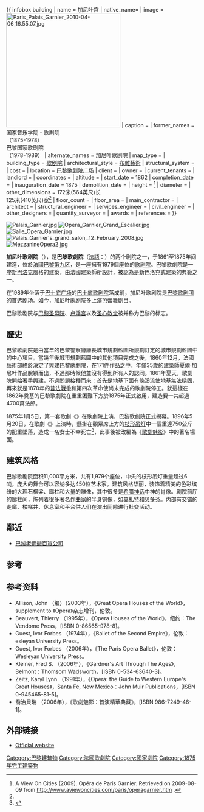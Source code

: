 {{ infobox building
| name       = 加尼叶宫
| native_name=
| image               =  [[Image:Paris_Palais_Garnier_2010-04-06_16.55.07.jpg|300px]]
| caption             =
| former_names        = 国家音乐学院 - 歌剧院<br />（1875-1978）<br />巴黎国家歌剧院<br />（1978-1989）
| alternate_names     = 加尼叶歌剧院
| map_type            =
| building_type       = [[歌剧院|歌剧院]]
| architectural_style = [[布雜藝術|布雜藝術]]
| structural_system   =
| cost                =
| location            = {{FRA}}[[巴黎|巴黎]][[歌剧院广场|歌剧院广场]]
| client              =
| owner               =
| current_tenants     =
| landlord            =
| coordinates         = {{Coord|48|52|19|N|2|19|54|E|region:FR_type:landmark|display=inline,title}}
| altitude            =
| start_date          = 1862
| completion_date     =
| inauguration_date   = 1875
| demolition_date     =
| height              = {{convert|73.6|m|ft}}<ref name="aviewoncities">A View On Cities (2009). Opéra de Paris Garnier. Retrieved on 2009-08-09 from http://www.aviewoncities.com/paris/operagarnier.htm {{Wayback|url=http://www.aviewoncities.com/paris/operagarnier.htm |date=20080512015853 }}.</ref>
| diameter            =
| other_dimensions    = 172米(564英尺)长<br />125米(410英尺)宽<ref name="aviewoncities" />
| floor_count         =
| floor_area          =
| main_contractor     =
| architect           = {{tsl|en|Charles Garnier (architect)|夏爾·加尼葉}}
| structural_engineer =
| services_engineer   =
| civil_engineer      =
| other_designers     =
| quantity_surveyor   =
| awards              =
| references          =
}}

[[File:Palais_Garnier.jpg|thumb]]
[[File:Opera_Garnier_Grand_Escalier.jpg|thumb]]
[[File:Salle_Opera_Garnier.jpg|thumb]]
[[File:Palais_Garnier's_grand_salon,_12_February_2008.jpg|thumb]]
[[File:MezzanineOpera2.jpg|thumb]]

'''加尼叶歌剧院'''（{{lang-fr|Opéra Garnier}}），是'''巴黎歌劇院'''（[[法語|法語]]：{{lang|fr|Opéra de Paris}}）的两个剧院之一，于1861至1875年间建造，位於[[法國|法國]][[巴黎|巴黎]][[巴黎第九区|第九区]]，是一座擁有1979個座位的[[歌剧院|歌剧院]]。巴黎歌劇院是一座[[新巴洛克|新巴洛克]]風格的建築，由法國建築師{{tsl|en|Charles Garnier (architect)|夏爾·加尼葉}}所設計，被認為是新巴洛克式建築的典範之一。

在1989年坐落于[[巴士底广场|巴士底广场]]的[[巴士底歌剧院|巴士底歌剧院]]落成前，加尼叶歌剧院是[[国立巴黎歌剧团|巴黎歌剧团]]的首选剧场。如今，加尼叶歌剧院多上演芭蕾舞剧目。

巴黎歌剧院与[[巴黎圣母院|巴黎圣母院]]、[[卢浮宫|卢浮宫]]以及[[圣心圣殿_(巴黎)|圣心教堂]]被并称为巴黎的标志。

== 歷史 ==

巴黎歌劇院是由當年的巴黎警察廳廳長城市規劃藍圖所規劃訂定的城市規劃藍圖中的中心項目。當幾年後城市規劃藍圖中的其他項目完成之後，1860年12月，法國藝術部終於決定了興建巴黎歌劇院，在171件作品之中，年僅35歲的建築師夏爾·加尼叶作品脫穎而出，不過那時候他並沒有得到所有人的認同。1861年夏天，歌劇院開始著手興建，不過問題接種而來：首先是地基下面有條溪流使地基無法穩固，再來就是1870年的[[普法戰爭|普法戰爭]]和第四次革命使尚未完成的歌劇院停工。就這樣在1862年奠基的巴黎歌劇院在重重困難下方於1875年正式啟用，建造費一共超過4700萬法郎。

1875年1月5日，第一套歌劇《{{tsl|en|La Juive|猶太少女}}》在歌劇院上演，巴黎歌劇院正式揭幕。1896年5月20日，在歌劇《{{tsl|en|Hellé|艾蕾}}》上演時，懸掛在觀眾席上方的[[枝形吊灯|枝形吊灯]]中一個重達750公斤的配重墜落，造成一名女士不幸死亡<ref>{{Cite web|title=Archives de Paris. 9e arrondissement. Décès de 1896. Acte n° 620. Vue 24/31|url=http://archives.paris.fr/arkotheque/visionneuse/visionneuse.php?arko=YTo2OntzOjQ6ImRhdGUiO3M6MTA6IjIwMjEtMDQtMDkiO3M6MTA6InR5cGVfZm9uZHMiO3M6MTE6ImFya29fc2VyaWVsIjtzOjQ6InJlZjEiO2k6NDtzOjQ6InJlZjIiO2k6MjQ2NTAzO3M6MTY6InZpc2lvbm5ldXNlX2h0bWwiO2I6MTtzOjIxOiJ2aXNpb25uZXVzZV9odG1sX21vZGUiO3M6NDoicHJvZCI7fQ==#uielem_move=0%2C0&uielem_rotate=F&uielem_islocked=0&uielem_zoom=59|access-date=2022-05-14|date=1896|language=fr|archive-url=https://web.archive.org/web/20220514100814/https://archives.paris.fr/arkotheque/visionneuse/visionneuse.php?arko=YTo2OntzOjQ6ImRhdGUiO3M6MTA6IjIwMjEtMDQtMDkiO3M6MTA6InR5cGVfZm9uZHMiO3M6MTE6ImFya29fc2VyaWVsIjtzOjQ6InJlZjEiO2k6NDtzOjQ6InJlZjIiO2k6MjQ2NTAzO3M6MTY6InZpc2lvbm5ldXNlX2h0bWwiO2I6MTtzOjIxOiJ2aXNpb25uZXVzZV9odG1sX21vZGUiO3M6NDoicHJvZCI7fQ==#uielem_move=0%2C0&uielem_rotate=F&uielem_islocked=0&uielem_zoom=59|archive-date=2022-05-14}}</ref>，此事後被改編為《[[歌劇魅影|歌劇魅影]]》中的著名場面。

== 建筑风格 ==

巴黎歌剧院面积11,000平方米，共有1,979个座位，中央的枝形吊灯重量超过6吨，庞大的舞台可以容纳多达450位艺术家。建筑风格华丽，装饰着精美的色彩缤纷的大理石横梁、廊柱和大量的雕像，其中很多是[[希腊神话|希腊神话]]中神的肖像。剧院前厅的廊柱间，陈列着很多著名[[作曲家|作曲家]]的半身铜像，如[[莫扎特|莫扎特]]和[[贝多芬|贝多芬]]。内部有交错的走廊、楼梯井、休息室和平台供人们在演出间隙进行社交活动。

== 鄰近 ==
* [[巴黎老佛爺百貨公司|巴黎老佛爺百貨公司]]

==参考==
{{Reflist}}

== 参考资料 ==
* Allison, John （编）（2003年），《Great Opera Houses of the World》，supplement to 《Opera》杂志增刊，伦敦。
* Beauvert, Thierry （1995年），《Opera Houses of the World》，纽约：The Vendome Press，[ISBN 0-86565-978-8]。
* Guest, Ivor Forbes （1974年），《Ballet of the Second Empire》，伦敦：esleyan University Press。
* Guest, Ivor Forbes （2006年），《The Paris Opera Ballet》，伦敦：Wesleyan University Press。
* Kleiner, Fred S. （2006年），《Gardner's Art Through The Ages》，Belmont：Thomsom Wadsworth，[ISBN 0-534-63640-3]。
* Zeitz, Karyl Lynn （1991年），《Opera: the Guide to Western Europe's Great Houses》，Santa Fe, New Mexico：John Muir Publications，[ISBN 0-945465-81-5]。
* 喬治貝瑞 （2006年），《歌劇魅影：首演精華典藏》，[ISBN 986-7249-46-1]。

==外部链接==
*[https://web.archive.org/web/20100412064511/http://www.operadeparis.fr/cns11/live/onp/ Official website]

{{歌剧魅影}}
{{巴黎名胜}}

[[Category:巴黎建筑物|Category:巴黎建筑物]]
[[Category:法國歌劇院|Category:法國歌劇院]]
[[Category:國家劇院|Category:國家劇院]]
[[Category:1875年完工建築物|Category:1875年完工建築物]]
